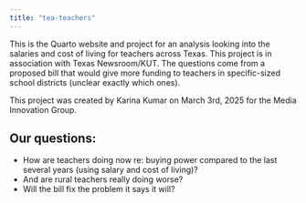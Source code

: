 ```yaml
---
title: "tea-teachers"
---
```


This is the Quarto website and project for an analysis looking into the salaries and cost of living for teachers across Texas. This project is in association with Texas Newsroom/KUT. The questions come from a proposed bill that would give more funding to teachers in specific-sized school districts (unclear exactly which ones). 

This project was created by Karina Kumar on March 3rd, 2025 for the Media Innovation Group. 

## Our questions: 
- How are teachers doing now re: buying power compared to the last several years (using salary and cost of living)? 
- And are rural teachers really doing worse?
- Will the bill fix the problem it says it will?
